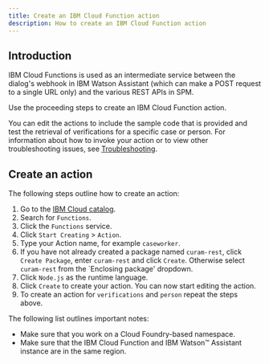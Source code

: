 ```yaml
---
title: Create an IBM Cloud Function action
description: How to create an IBM Cloud Function action
---
```


## Introduction

IBM Cloud Functions is used as an intermediate service between the dialog's webhook in IBM Watson Assistant (which can make a POST request to a single URL only) and the various REST APIs in SPM.

Use the proceeding steps to create an IBM Cloud Function action.

You can edit the actions to include the sample code that is provided and test the retrieval of verifications for a specific case or person.
For information about how to invoke your action or to view other troubleshooting issues, see [Troubleshooting](../troubleshooting/invoke-a-function.md).

## Create an action

The following steps outline how to create an action:

1. Go to the [IBM Cloud catalog](https://cloud.ibm.com/catalog).
2. Search for `Functions`.
3. Click the `Functions` service.
4. Click `Start Creating` > `Action`.
5. Type your Action name, for example `caseworker`.
6. If you have not already created a package named `curam-rest`, click `Create Package`, enter `curam-rest` and click `Create`. Otherwise select `curam-rest` from the `Enclosing package' dropdown.
7. Click `Node.js` as the runtime language.
8. Click `Create` to create your action. You can now start editing the action.
9. To create an action for `verifications` and `person` repeat the steps above.

<InlineNotification>

The following list outlines important notes:

* Make sure that you work on a Cloud Foundry-based namespace.
* Make sure that the IBM Cloud Function and IBM Watson™ Assistant instance are in the same region.

</InlineNotification>
